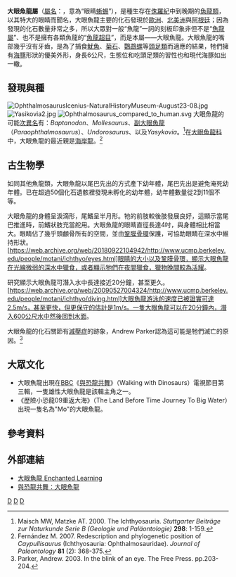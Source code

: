 {{Otheruses|other=魚龍的其他用法|魚龍 (消歧義)}}
{{Automatic taxobox
| taxon = Ophthalmosaurus
| fossil_range = [[中侏羅世|侏羅紀中期]]-[[晚侏羅世|晚期]] ([[卡洛夫期|卡洛夫階]]至[[提通階|提通階]]), ~{{Fossil range|165|160|latest=145}} 可能有[[貝里亞階|貝里亞階]]的紀錄
| image = OphthalmosaurusIcenius-NaturalHistoryMuseum-August23-08.jpg
| image_caption = 位於[[自然史博物館_(倫敦)|倫敦自然史博物館]]的愛西尼大眼魚龍骨架
| authority = [[哈利·絲利|Seeley]], 1874
| type_species ='''愛西尼大眼魚龍<br>''Ophthalmosaurus icenicus'''''
| type_species_authority = Seeley, 1874
| synonyms = 
*'''阿蒙魚龍屬 ''Ancanamunia'''''<br><small>Rusconi, 1942</small>
*'''赫迪科夫魚龍屬 ''Khudiakovia'''''<br><small>Arkhangelsky, 1999</small>
}}

'''大眼魚龍屬'''（[[學名|屬名]]：{{lang|la|''Ophthalmosaurus''}}，意為“眼睛[[蜥蜴|蜥蜴]]”），是種生存在[[侏羅紀|侏羅紀]]中到晚期的[[魚龍類|魚龍類]]，以其特大的眼睛而聞名，大眼魚龍主要的化石發現於[[歐洲|歐洲]]、[[北美洲|北美洲]]與[[阿根廷|阿根廷]]；因為發現的化石數量非常之多，所以大眾對一般“魚龍”一詞的刻板印象非但不是“[[魚龍屬|魚龍屬]]”、也不是擁有各類魚龍的“[[魚龍超目|魚龍超目]]”，而是本屬——大眼魚龍。大眼魚龍的嘴部幾乎沒有牙齒，是為了捕食[[魷魚|魷魚]]、[[菊石|菊石]]、[[鸚鵡螺|鸚鵡螺]]等[[頭足類|頭足類]]而適應的結果，牠們擁有[[海豚|海豚]]形狀的優美外形，身長6公尺，生態位和吃頭足類的習性也和現代海豚如出一轍。

== 發現與種 ==
[[File:OphthalmosaurusIcenius-NaturalHistoryMuseum-August23-08.jpg|thumb]]
[[File:Yasikovia2.jpg|thumb]] 
[[File:Ophthalmosaurus_compared_to_human.svg|thumb]]
大眼魚龍的可能[[次異名|次異名]]有：''Baptanodon''、''Mollesaurus''、[[副大眼魚龍|副大眼魚龍]]（''Paraophthalmosaurus''）、''Undorosaurus''、以及''Yasykovia''。<ref name="Maisch & Matzke, 2000">Maisch MW, Matzke AT. 2000. The Ichthyosauria. ''Stuttgarter Beiträge zur Naturkunde Serie B (Geologie und Paläontologie)'' '''298''': 1-159.</ref>在[[大眼魚龍科|大眼魚龍科]]中，大眼魚龍的最近親是[[海岸龍|海岸龍]]。<ref name="Fernández, 2007">Fernández M. 2007. Redescription and phylogenetic position of ''Caypullisaurus'' (Ichthyosauria: Ophthalmosauridae). ''Journal of Paleontology'' '''81''' (2): 368-375.</ref>

== 古生物學 ==
如同其他魚龍類，大眼魚龍以尾巴先出的方式產下幼年體，尾巴先出是避免淹死幼年體。已在超過50個化石遺骸裡發現未孵化的幼年體，幼年體數量從2到11個不等。

大眼魚龍的身體呈淚滴形，尾鰭呈半月形。牠的前肢較後肢發展良好，這顯示當尾巴推進時，前鰭狀肢充當舵用。大眼魚龍的眼睛直徑長達4吋，與身體相比相當大。眼睛佔了幾乎頭顱骨所有的空間，並由[[鞏膜骨環|鞏膜骨環]]保護，可協助眼睛在深水中維持形狀。
[https://web.archive.org/web/20180922104942/http://www.ucmp.berkeley.edu/people/motani/ichthyo/eyes.html]眼睛的大小以及鞏膜骨環，顯示大眼魚龍在光線微弱的深水中獵食，或者顯示牠們在夜間獵食，獵物晚間較為活耀。

研究顯示大眼魚龍可潛入水中長達接近20分鐘，甚至更久。[https://web.archive.org/web/20090527004324/http://www.ucmp.berkeley.edu/people/motani/ichthyo/diving.html]大眼魚龍游泳的速度已被證實可達2.5m/s，甚至更快，但更保守的估計是1m/s。一隻大眼魚龍可以在20分鐘內，潛入600公尺水中然後回到水面。

大眼魚龍的化石關節有[[減壓症|減壓症]]的跡象，Andrew Parker認為這可能是牠們滅亡的原因。<ref name="In the blink of an eye">Parker, Andrew. 2003. In the blink of an eye. The Free Press. pp.203-204.</ref>

== 大眾文化 ==
* 大眼魚龍出現在[[BBC|BBC]]《[[與恐龍共舞|與恐龍共舞]]》（Walking with Dinosaurs）電視節目第三輯，一隻雄性大眼魚龍是該輯主角之一。
* 《歷險小恐龍09重返大海》（The Land Before Time Journey To Big Water）出現一隻名為"Mo"的大眼魚龍。

== 參考資料 ==
{{reflist}}

== 外部連結 ==
* [http://www.enchantedlearning.com/subjects/dinosaurs/glossary/indexo.shtml 大眼魚龍 Enchanted Learning]{{Wayback|url=http://www.enchantedlearning.com/subjects/dinosaurs/glossary/indexo.shtml |date=20070714125532 }}
* [https://web.archive.org/web/20070717210150/http://www.abc.net.au/dinosaurs/fact_files/sea/ophthalmo.htm 與恐龍共舞：大眼魚龍]
{{魚龍目|P.}}
{{Taxonbar|from=Q131208}}

[[Category:魚龍目|D]]
[[Category:侏羅紀爬行動物|D]]
[[Category:1874年描述的分类群|D]]